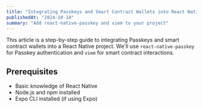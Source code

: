 ```yaml
---
title: "Integrating Passkeys and Smart Contract Wallets into React Native"
publishedAt: "2024-10-18"
summary: "Add react-native-passkey and viem to your project"
---
```


This article is a step-by-step guide to integrating Passkeys and smart contract wallets into a React Native project. We'll use `react-native-passkey` for Passkey authentication and `viem` for smart contract interactions.

## Prerequisites

- Basic knowledge of React Native
- Node.js and npm installed
- Expo CLI installed (if using Expo)
